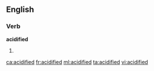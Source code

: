==English==

===Verb===
'''acidified'''

# {{past of|acidify}}

[[ca:acidified]]
[[fr:acidified]]
[[ml:acidified]]
[[ta:acidified]]
[[vi:acidified]]